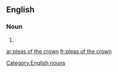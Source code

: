 ==English==

===Noun===
{{head|en|plural}}

# {{plural of|plea of the crown|lang=en}}
[[Category:English nouns]]

[[ar:pleas of the crown]]
[[fr:pleas of the crown]]